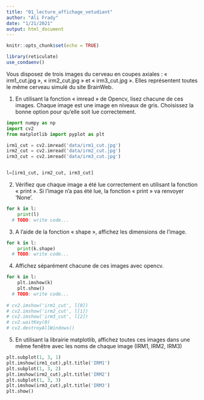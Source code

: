 ```yaml
---
title: "01_lecture_affichage_vetudiant"
author: "Ali Frady"
date: "1/21/2021"
output: html_document
---
```


```r
knitr::opts_chunk$set(echo = TRUE)
```

```r
library(reticulate)
use_condaenv()
```

Vous disposez de trois images du cerveau en coupes axiales : « irm1_cut.jpg », « irm2_cut.jpg » et « irm3_cut.jpg ». Elles représentent toutes le même cerveau simulé du site BrainWeb.

1) En utilisant la fonction « imread » de Opencv, lisez chacune de ces images. Chaque image est une image en niveaux de gris. Choisissez la bonne option pour qu’elle soit lue correctement.

```python
import numpy as np
import cv2
from matplotlib import pyplot as plt

irm1_cut = cv2.imread('data/irm1_cut.jpg')
irm2_cut = cv2.imread('data/irm2_cut.jpg')
irm3_cut = cv2.imread('data/irm3_cut.jpg')


l=[irm1_cut, irm2_cut, irm3_cut]
```

2) Vérifiez que chaque image a été lue correctement en utilisant la fonction « print ». Si l’image n’a pas été lue, la fonction « print » va renvoyer ‘None’.

```python
for k in l:
    print(l)
  # TODO: write code...
```

3) A l’aide de la fonction « shape », affichez les dimensions de l’image.
```python
for k in l: 
    print(k.shape)
  # TODO: write code...
```
4) Affichez séparément chacune de ces images avec opencv.

```python
for k in l:
    plt.imshow(k)
    plt.show()
  # TODO: write code...
  
# cv2.imshow('irm1_cut', l[0])
# cv2.imshow('irm2_cut', l[1])
# cv2.imshow('irm3_cut', l[2])
# cv2.waitKey(0)
# cv2.destroyAllWindows()
```


5) En utilisant la librairie matplotlib, affichez toutes ces images dans une même fenêtre avec les noms de chaque image (IRM1, IRM2, IRM3)

```python
plt.subplot(1, 3, 1)
plt.imshow(irm1_cut),plt.title('IRM1') 
plt.subplot(1, 3, 2)
plt.imshow(irm2_cut),plt.title('IRM2') 
plt.subplot(1, 3, 3)
plt.imshow(irm3_cut),plt.title('IRM3') 
plt.show()
```

